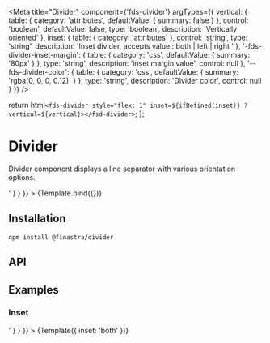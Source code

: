 

<Meta
  title="Divider"
  component={'fds-divider'}
  argTypes={{
    vertical: {
      table: {
        category: 'attributes',
        defaultValue: { summary: false }
      },
      control: 'boolean',
      defaultValue: false,
      type: 'boolean',
      description: 'Vertically oriented'
    },
    inset: {
      table: {
        category: 'attributes'
      },
      control: 'string',
      type: 'string',
      description: 'Inset divider, accepts value : both | left | right '
    },
    '-fds-divider-inset-margin': {
      table: {
        category: 'css',
        defaultValue: { summary: '80px' }
      },
      type: 'string',
      description: 'inset margin value',
      control: null
    },
    '--fds-divider-color': {
      table: {
        category: 'css',
        defaultValue: { summary: 'rgba(0, 0, 0, 0.12)' }
      },
      type: 'string',
      description: 'Divider color',
      control: null
    }
  }}
/>

  return html`<fds-divider style="flex: 1" inset=${ifDefined(inset)} ?vertical=${vertical}></fsd-divider>`;
};

# Divider

Divider component displays a line separator with various orientation options.

<Canvas>
  <Story
    name="Default"
    parameters={{
      docs: {
        source: {
          code: '<fds-divider></fds-divider>'
        }
      }
    }}
  >
    {Template.bind({})}
  </Story>
</Canvas>

## Installation

```
npm install @finastra/divider

```

## API

<ArgsTable of="." story="^" />

## Examples

### Inset

<Canvas>
  <Story
    name="Inset"
    args={{ inset: 'both' }}
    parameters={{
      docs: {
        source: {
          code: '<fds-divider inset="both"></fds-Divider>'
        }
      }
    }}
  >
    {Template({ inset: 'both' })}
  </Story>
</Canvas>

